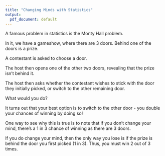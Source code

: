 ```yaml
---
title: "Changing Minds with Statistics"
output:
  pdf_document: default
---
```


\pagenumbering{gobble}

A famous problem in statistics is the Monty Hall problem.

In it, we have a gameshow, where there are 3 doors. Behind one
of the doors is a prize.

A contestant is asked to choose a door.

The host then opens one of the other two doors, revealing that
the prize isn't behind it.

The host then asks whether the contestant wishes to stick with the door they initially picked, or switch to the other remaining door.

What would you do?

It turns out that your best option is to switch to the other door - you double your chances of winning by doing so!

One way to see why this is true is to note that if you don't change your mind, there's a 1 in 3 chance of winning as there are 3 doors.

If you do change your mind, then the only way you lose is if the prize is behind the door you first picked (1 in 3). Thus, you must win 2 out of 3 times.